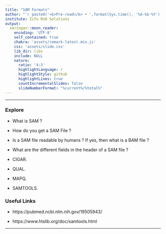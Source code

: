 ---
title: "SAM Formats"
author: "`r paste0('<b>Pre-read</b> • ',format(Sys.time(), '%d-%b-%Y'))`"
institute: Zifo RnD Solutions
output:
  xaringan::moon_reader:
    encoding: 'UTF-8'
    self_contained: true
    chakra: 'assets/remark-latest.min.js'
    css: 'assets/slide.css'
    lib_dir: libs
    include: NULL
    nature:
      ratio: '4:3'
      highlightLanguage: r
      highlightStyle: github
      highlightLines: true
      countIncrementalSlides: false
      slideNumberFormat: "%current%/%total%"
---

<!--------------- Only edit title, subtitle & author above this --------------->


---

### Explore

   * What is SAM ?
   
   * How do you get a SAM File ?
   
   * Is a SAM file readable by humans ? If yes, then what is a BAM file ?
   
   * What are the different fields in the header of a SAM file ?
   
   * CIGAR.
   
   * QUAL.
   
   * MAPQ.
   
   * SAMTOOLS.
   
### Useful Links

   * https://pubmed.ncbi.nlm.nih.gov/19505943/
   
   * https://www.htslib.org/doc/samtools.html
   
--- 
